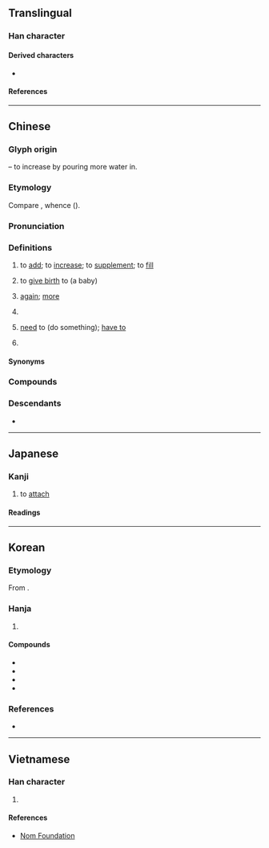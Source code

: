 {{character info}}
==Translingual==

===Han character===
{{Han char|rn=85|rad=水|as=08|sn=11|four=32133|canj=EHKP,EMKP|ids=⿰氵忝}}

====Derived characters====
* {{l|mul|[[𠻹]]}}

====References====
{{Han ref|kx=0632.190|dkj=17698|dj=1039.020|hdz=31639.040|uh=6DFB}}

----

==Chinese==
{{zh-forms|alt=沗}}

===Glyph origin===
{{Han etym}}
{{Han compound|水|t1=water|忝|ls=psc|c1=s|c2=p}} – to increase by pouring more water in.

===Etymology===
Compare {{cog|tai-pro|*k.temᴬ||full}}, whence {{cog|th|เต็ม||full}} ({{zh-ref|Manomaivibool, 1975}}).

===Pronunciation===
{{zh-pron
|m=tiān
|dg=тян1
|c=tim1
|c-t=hiam1
|h=pfs=thiâm
|md=
|mn=thiⁿ/thiam
|mn_note=thiⁿ - vernacular; thiam - literary
|w=1thi
|mc=y
|oc=y
|cat=v,c:adv,c:part
}}

===Definitions===
{{zh-hanzi}}

# to [[add]]; to [[increase]]; to [[supplement]]; to [[fill]]
#: {{zh-x|添 新 衣|to buy new clothes}}
#: {{zh-x|不 給 別人 添 麻煩{fan}|to not trouble others}}
# to [[give birth]] to (a baby)
# {{lb|zh|Cantonese|Hakka|Wenzhou}} [[again]]; [[more]]
#: {{zh-alt-inline|㖭|𠻹}}
#: {{zh-x|唔該，要 多 兩 碗 白飯 添 吖！|Excuse me, two more bowls of steamed rice, please!|C}}
#: {{zh-x|橫掂 重{zung6} 有 兩 個 鐘 先 上{soeng5} 得 機，再 眠 陣 添 都 唔 怕。|Since there is still two hours before boarding anyway, there's no worry in napping a little '''more'''.|C}}
# {{lb|zh|Cantonese}} {{n-g|Particle expressing surprise ([[mirativity]]).}}
#: {{zh-alt-inline|㖭|𠻹}}
#: {{zh-x|我 重{zung6} 以為 你 係 中國人 添！|And I thought you were Chinese!|C}}
#: {{zh-x|我 唔記得 嗮 添！|I'd totally forgotten!|C}}
#: {{zh-x|今日 落雪 添。|Oh, it's snowing today.|C}}
# {{lb|zh|Taishanese}} [[need]] to (do something); [[have to]]
#: {{zh-x|我 橫掂 都 添 去。|I '''have to''' go anyway.|C-T}}
# {{surname|zh}}

====Synonyms====
{{zh-dial|再}}

===Compounds===
{{zh-der|加油添醬|如虎添翼|增添|加添|延壽添嗣|一喫一添|加油添醋|平添|添枝加葉|添加物|無添和|火上添油|添丁|放屁添風|添倉|添油加醋|添增|添綴|添磚加瓦|添置|添購|添加|畫蛇添足|添本|添兵減灶|添補|為蛇添足|添房|添案小吃|為虎添翼|添妝|添盆|添造|添線|添箱|添忙|添壽|添墳|添枝接葉|海屋籌添|沒添貨|有枝添葉|海屋添籌|紅袖添香|與虎添翼|附添|錦上添花|頰上添毫|加枝添葉|十頭添撇|增磚添瓦|添乘|添倅|添傳|添削|添前字|添力|添展|添差|添換|添改|添枝增葉|添案|添梯|添油熾薪|添火|添禍|添答|添粧|添給|添設|添註|添都|添都馬|添酒|添醋加油|添附|添革|添鹽着醋|猛虎添翼|生添|眉下添眉|籌添海屋|蛇添足}}

===Descendants===
* {{desc|vi|thêm|bor=1}}
{{attn|zh|Thai แถม, Lü ᦶᦏᧄ?}}

{{zh-cat|Elementary}}

----

==Japanese==

===Kanji===
{{ja-kanji|grade=c|rs=水08}}

# to [[attach]]

====Readings====
{{ja-readings
|on=てん
|kun=そ-える<そ-へる, そ-う<そ-ふ
}}

----

==Korean==

===Etymology===
From {{der|ko|ltc|-}} {{ltc-l|添|id=1}}. {{hanja-hunmong|텸〮|thyem|雜語}}

===Hanja===
{{ko-hanja-search}}
{{ko-hanja|더하다|더할|첨}}

# {{hanja form of|첨|[[add]]}}

====Compounds====
{{der-top|Compounds}}
* {{ko-l|첨가|添加}}
* {{ko-l|첨부|添附}}
* {{ko-l|첨삭|添削}}
* {{ko-l|화사첨족|畫蛇添足}}
{{der-bottom}}

===References===
* {{R:hanjadoc|6088}}

----

==Vietnamese==

===Han character===
{{vi-readings|rs=水08|reading=thêm, thiêm, thếch}}

# {{rfdef|vi|sort=水08}}

====References====
* [http://nomfoundation.org/common/nom_details.php?codepoint=6DFB Nom Foundation]
